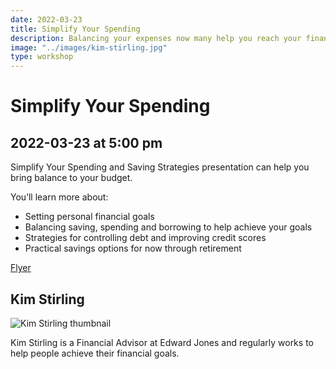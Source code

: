 ```yaml
---
date: 2022-03-23
title: Simplify Your Spending
description: Balancing your expenses now many help you reach your financial goals later.
image: "../images/kim-stirling.jpg"
type: workshop
---
```


# Simplify Your Spending

## 2022-03-23 at 5:00 pm

Simplify Your Spending and Saving Strategies presentation
can help you bring balance to your budget.

You’ll learn more about:

- Setting personal financial goals
- Balancing saving, spending and borrowing to help
  achieve your goals
- Strategies for controlling debt and improving credit
  scores
- Practical savings options for now through retirement

[Flyer](https://drive.google.com/file/d/1oV7sda3jH1B3BNHgheY0FDaPcN2bsn-a/view?usp=sharing)

## Kim Stirling

![Kim Stirling thumbnail](../images/kim-stirling-thumbnail.png)

Kim Stirling is a Financial Advisor at Edward Jones and regularly works to help people achieve their financial goals.
